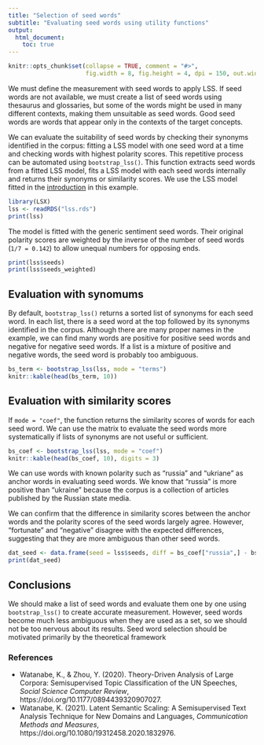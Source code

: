 ```yaml
---
title: "Selection of seed words"
subtitle: "Evaluating seed words using utility functions"
output: 
  html_document:
    toc: true
---
```


```r
knitr::opts_chunk$set(collapse = TRUE, comment = "#>", 
                      fig.width = 8, fig.height = 4, dpi = 150, out.width = 760)
```

We must define the measurement with seed words to apply LSS. If seed words are not available, we must create a list of seed words using thesaurus and glossaries, but some of the words might be used in many different contexts, making them unsuitable as seed words. Good seed words are words that appear only in the contexts of the target concepts.

We can evaluate the suitability of seed words by checking their synonyms identified in the corpus: fitting a LSS model with one seed word at a time and checking words with highest polarity scores. This repetitive process can be automated using `bootstrap_lss()`. This function extracts seed words from a fitted LSS model, fits a LSS model with each seed words internally and returns their synonyms or similarity scores. We use the LSS model fitted in the [introduction](basic.html) in this example.

```r
library(LSX)
lss <- readRDS("lss.rds")
print(lss)
```

The model is fitted with the generic sentiment seed words. Their original polarity scores are weighted by the inverse of the number of seed words (`1/7 = 0.142`) to allow unequal numbers for opposing ends.

```r
print(lss$seeds)
print(lss$seeds_weighted)
```

## Evaluation with synomums

By default, `bootstrap_lss()` returns a sorted list of synonyms for each seed word. In each list, there is a seed word at the top followed by its synonyms identified in the corpus. Although there are many proper names in the example, we can find many words are positive for positive seed words and negative for negative seed words. If a list is a mixture of positive and negative words, the seed word is probably too ambiguous.

```r
bs_term <- bootstrap_lss(lss, mode = "terms")
knitr::kable(head(bs_term, 10))
```

## Evaluation with similarity scores

If `mode = "coef"`, the function returns the similarity scores of words for each seed word. We can use the matrix to evaluate the seed words more systematically if lists of synonyms are not useful or sufficient.

```r
bs_coef <- bootstrap_lss(lss, mode = "coef")
knitr::kable(head(bs_coef, 10), digits = 3)
```

We can use words with known polarity such as "russia" and "ukriane" as anchor words in evaluating seed words. We know that "russia" is more positive than "ukraine" because the corpus is a collection of articles published by the Russian state media.

We can confirm that the difference in similarity scores between the anchor words and the polarity scores of the seed words largely agree. However, "fortunate" and "negative" disagree with the expected differences, suggesting that they are more ambiguous than other seed words. 

```r
dat_seed <- data.frame(seed = lss$seeds, diff = bs_coef["russia",] - bs_coef["ukraine",])
print(dat_seed)
```

## Conclusions

We should make a list of seed words and evaluate them one by one using `bootstrap_lss()` to create accurate measurement. However, seed words become much less ambiguous when they are used as a set, so we should not be too nervous about its  results. Seed word selection should be motivated primarily by the theoretical framework

### References

- Watanabe, K., & Zhou, Y. (2020). Theory-Driven Analysis of Large Corpora: Semisupervised Topic Classification of the UN Speeches, *Social Science Computer Review*, https://doi.org/10.1177/0894439320907027.
- Watanabe, K. (2021). Latent Semantic Scaling: A Semisupervised Text Analysis Technique for New Domains and Languages, *Communication Methods and Measures*, https://doi.org/10.1080/19312458.2020.1832976.




